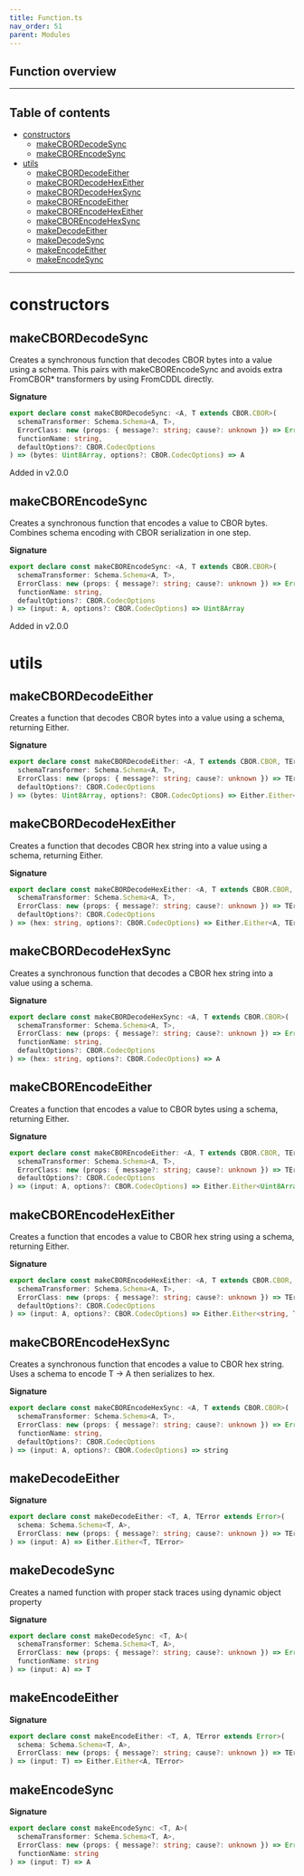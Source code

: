 ```yaml
---
title: Function.ts
nav_order: 51
parent: Modules
---
```


## Function overview

---

<h2 className="text-delta">Table of contents</h2>

- [constructors](#constructors)
  - [makeCBORDecodeSync](#makecbordecodesync)
  - [makeCBOREncodeSync](#makecborencodesync)
- [utils](#utils)
  - [makeCBORDecodeEither](#makecbordecodeeither)
  - [makeCBORDecodeHexEither](#makecbordecodehexeither)
  - [makeCBORDecodeHexSync](#makecbordecodehexsync)
  - [makeCBOREncodeEither](#makecborencodeeither)
  - [makeCBOREncodeHexEither](#makecborencodehexeither)
  - [makeCBOREncodeHexSync](#makecborencodehexsync)
  - [makeDecodeEither](#makedecodeeither)
  - [makeDecodeSync](#makedecodesync)
  - [makeEncodeEither](#makeencodeeither)
  - [makeEncodeSync](#makeencodesync)

---

# constructors

## makeCBORDecodeSync

Creates a synchronous function that decodes CBOR bytes into a value using a schema.
This pairs with makeCBOREncodeSync and avoids extra FromCBOR\* transformers by using FromCDDL directly.

**Signature**

```ts
export declare const makeCBORDecodeSync: <A, T extends CBOR.CBOR>(
  schemaTransformer: Schema.Schema<A, T>,
  ErrorClass: new (props: { message?: string; cause?: unknown }) => Error,
  functionName: string,
  defaultOptions?: CBOR.CodecOptions
) => (bytes: Uint8Array, options?: CBOR.CodecOptions) => A
```

Added in v2.0.0

## makeCBOREncodeSync

Creates a synchronous function that encodes a value to CBOR bytes.
Combines schema encoding with CBOR serialization in one step.

**Signature**

```ts
export declare const makeCBOREncodeSync: <A, T extends CBOR.CBOR>(
  schemaTransformer: Schema.Schema<A, T>,
  ErrorClass: new (props: { message?: string; cause?: unknown }) => Error,
  functionName: string,
  defaultOptions?: CBOR.CodecOptions
) => (input: A, options?: CBOR.CodecOptions) => Uint8Array
```

Added in v2.0.0

# utils

## makeCBORDecodeEither

Creates a function that decodes CBOR bytes into a value using a schema, returning Either.

**Signature**

```ts
export declare const makeCBORDecodeEither: <A, T extends CBOR.CBOR, TError extends Error>(
  schemaTransformer: Schema.Schema<A, T>,
  ErrorClass: new (props: { message?: string; cause?: unknown }) => TError,
  defaultOptions?: CBOR.CodecOptions
) => (bytes: Uint8Array, options?: CBOR.CodecOptions) => Either.Either<A, TError>
```

## makeCBORDecodeHexEither

Creates a function that decodes CBOR hex string into a value using a schema, returning Either.

**Signature**

```ts
export declare const makeCBORDecodeHexEither: <A, T extends CBOR.CBOR, TError extends Error>(
  schemaTransformer: Schema.Schema<A, T>,
  ErrorClass: new (props: { message?: string; cause?: unknown }) => TError,
  defaultOptions?: CBOR.CodecOptions
) => (hex: string, options?: CBOR.CodecOptions) => Either.Either<A, TError>
```

## makeCBORDecodeHexSync

Creates a synchronous function that decodes a CBOR hex string into a value using a schema.

**Signature**

```ts
export declare const makeCBORDecodeHexSync: <A, T extends CBOR.CBOR>(
  schemaTransformer: Schema.Schema<A, T>,
  ErrorClass: new (props: { message?: string; cause?: unknown }) => Error,
  functionName: string,
  defaultOptions?: CBOR.CodecOptions
) => (hex: string, options?: CBOR.CodecOptions) => A
```

## makeCBOREncodeEither

Creates a function that encodes a value to CBOR bytes using a schema, returning Either.

**Signature**

```ts
export declare const makeCBOREncodeEither: <A, T extends CBOR.CBOR, TError extends Error>(
  schemaTransformer: Schema.Schema<A, T>,
  ErrorClass: new (props: { message?: string; cause?: unknown }) => TError,
  defaultOptions?: CBOR.CodecOptions
) => (input: A, options?: CBOR.CodecOptions) => Either.Either<Uint8Array, TError>
```

## makeCBOREncodeHexEither

Creates a function that encodes a value to CBOR hex string using a schema, returning Either.

**Signature**

```ts
export declare const makeCBOREncodeHexEither: <A, T extends CBOR.CBOR, TError extends Error>(
  schemaTransformer: Schema.Schema<A, T>,
  ErrorClass: new (props: { message?: string; cause?: unknown }) => TError,
  defaultOptions?: CBOR.CodecOptions
) => (input: A, options?: CBOR.CodecOptions) => Either.Either<string, TError>
```

## makeCBOREncodeHexSync

Creates a synchronous function that encodes a value to CBOR hex string.
Uses a schema to encode T -> A then serializes to hex.

**Signature**

```ts
export declare const makeCBOREncodeHexSync: <A, T extends CBOR.CBOR>(
  schemaTransformer: Schema.Schema<A, T>,
  ErrorClass: new (props: { message?: string; cause?: unknown }) => Error,
  functionName: string,
  defaultOptions?: CBOR.CodecOptions
) => (input: A, options?: CBOR.CodecOptions) => string
```

## makeDecodeEither

**Signature**

```ts
export declare const makeDecodeEither: <T, A, TError extends Error>(
  schema: Schema.Schema<T, A>,
  ErrorClass: new (props: { message?: string; cause?: unknown }) => TError
) => (input: A) => Either.Either<T, TError>
```

## makeDecodeSync

Creates a named function with proper stack traces using dynamic object property

**Signature**

```ts
export declare const makeDecodeSync: <T, A>(
  schemaTransformer: Schema.Schema<T, A>,
  ErrorClass: new (props: { message?: string; cause?: unknown }) => Error,
  functionName: string
) => (input: A) => T
```

## makeEncodeEither

**Signature**

```ts
export declare const makeEncodeEither: <T, A, TError extends Error>(
  schema: Schema.Schema<T, A>,
  ErrorClass: new (props: { message?: string; cause?: unknown }) => TError
) => (input: T) => Either.Either<A, TError>
```

## makeEncodeSync

**Signature**

```ts
export declare const makeEncodeSync: <T, A>(
  schemaTransformer: Schema.Schema<T, A>,
  ErrorClass: new (props: { message?: string; cause?: unknown }) => Error,
  functionName: string
) => (input: T) => A
```
